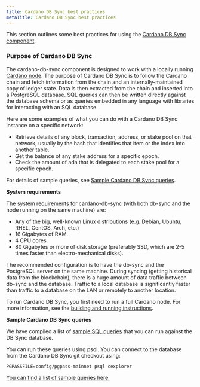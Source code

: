 ```yaml
---
title: Cardano DB Sync best practices
metaTitle: Cardano DB Sync best practices
---
```


This section outlines some best practices for using the [Cardano DB Sync
component](https://docs.cardano.org/cardano-components/cardano-db-sync).

### Purpose of Cardano DB Sync

The cardano-db-sync component is designed to work with a locally running [Cardano
node](https://docs.cardano.org/cardano-components/cardano-node). The purpose of Cardano DB Sync is to follow the Cardano chain and fetch
information from the chain and an internally-maintained copy of ledger state.
Data is then extracted from the chain and inserted into a PostgreSQL database.
SQL queries can then be written directly against the database schema or as
queries embedded in any language with libraries for interacting with an SQL
database.

Here are some examples of what you can do with a Cardano DB Sync instance on a
specific network:

- Retrieve details of any block, transaction, address, or stake pool on that network, usually by the hash that identifies that item or the index into another table.
- Get the balance of any stake address for a specific epoch.
- Check the amount of ada that is delegated to each stake pool for a specific epoch.


For details of sample queries, see
[Sample Cardano DB Sync queries](https://github.com/input-output-hk/cardano-db-sync/blob/master/doc/interesting-queries.md).

**System requirements**

The system requirements for cardano-db-sync (with both db-sync and the node running on the same machine) are:
- Any of the big, well-known Linux distributions (e.g. Debian, Ubuntu, RHEL, CentOS, Arch, etc.)
- 16 Gigabytes of RAM.
- 4 CPU cores.
- 80 Gigabytes or more of disk storage (preferably SSD, which are 2-5 times faster than electro-mechanical disks).

The recommended configuration is to have the db-sync and the PostgreSQL server on the same machine. During syncing (getting historical data from the blockchain), there is a huge amount of data traffic between db-sync and the database. Traffic to a local database is significantly faster than traffic to a database on the LAN or remotely to another location.

To run Cardano DB Sync, you first need to run a full Cardano node. For more information, see the [building and running instructions](https://github.com/input-output-hk/cardano-db-sync/blob/master/doc/building-running.md).


**Sample Cardano DB Sync queries**

We have compiled a list of [sample SQL queries](https://github.com/input-output-hk/cardano-db-sync/blob/master/doc/interesting-queries.md) that you can run against the DB Sync database.

You can run these queries using psql. You can connect to the database from the Cardano DB Sync git checkout using:

```
PGPASSFILE=config/pgpass-mainnet psql cexplorer
```

[You can find a list of sample queries here.](https://github.com/input-output-hk/cardano-db-sync/blob/master/doc/interesting-queries.md) 

